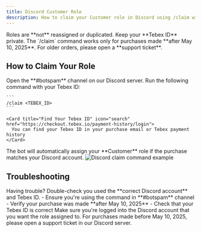 ```yaml
---
title: Discord Customer Role
description: How to claim your Customer role in Discord using /claim with your Tebex ID
---
```


<Info>
  Roles are **not** reassigned or duplicated. Keep your **Tebex ID** private.
</Info>

<Warning>
  The `/claim` command works only for purchases made **after May 10, 2025**. For older orders, please open a **support ticket**.
</Warning>

## How to Claim Your Role

<Steps>
  <Step title="Navigate to Discord Channel">
    Open the **#botspam** channel on our Discord server.
  </Step>

  <Step title="Use the Claim Command">
    Run the following command with your Tebex ID:

    ```
    /claim <TEBEX_ID>
    ```

    <Card title="Find Your Tebex ID" icon="search" href="https://checkout.tebex.io/payment-history/login">
      You can find your Tebex ID in your purchase email or Tebex payment history
    </Card>
  </Step>

  <Step title="Receive Your Role">
    The bot will automatically assign your **Customer** role if the purchase matches your Discord account.
  </Step>
</Steps>

<Frame>
  <img
    src="https://r2.fivemanage.com/72cdX4S6uW7YY845UQgsA/imadggrewgrege(2).png"
    alt="Discord claim command example"
    className="rounded-lg"
  />
</Frame>

## Troubleshooting

<Tip>
  Having trouble? Double-check you used the **correct Discord account** and Tebex ID.
</Tip>

<AccordionGroup>
  <Accordion title="Command Not Working" icon="alert-triangle">
    - Ensure you're using the command in **#botspam** channel
    - Verify your purchase was made **after May 10, 2025**
    - Check that your Tebex ID is correct
  </Accordion>

  <Accordion title="Wrong Discord Account" icon="user">
    Make sure you're logged into the Discord account that you want the role assigned to.
  </Accordion>

  <Accordion title="Older Purchases" icon="calendar">
    For purchases made before May 10, 2025, please open a support ticket in our Discord server.
  </Accordion>
</AccordionGroup>
